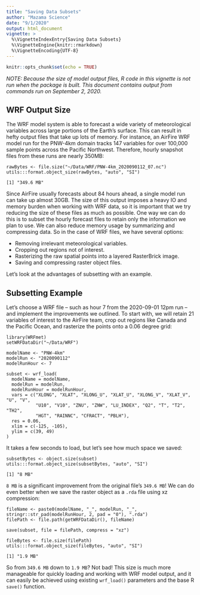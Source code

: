 ```yaml
---
title: "Saving Data Subsets"
author: "Mazama Science"
date: "9/1/2020"
output: html_document
vignette: >
  %\VignetteIndexEntry{Saving Data Subsets}
  %\VignetteEngine{knitr::rmarkdown}
  %\VignetteEncoding{UTF-8}
---
```


```r
knitr::opts_chunk$set(echo = TRUE)
```

_NOTE: Because the size of model output files, R code in this vignette is not 
run when the package is built. This document contains output from commands run 
on September 2, 2020._

## WRF Output Size

The WRF model system is able to forecast a wide variety of meteorological 
variables across large portions of the Earth's surface. This can result in hefty
output files that take up lots of memory. For instance, an AirFire WRF model run
for the PNW-4km domain tracks 147 variables for over 100,000 sample points 
across the Pacific Northwest. Therefore, hourly snapshot files from these runs 
are nearly 350MB:

```
rawBytes <- file.size("~/Data/WRF/PNW-4km_2020090112_07.nc")
utils:::format.object_size(rawBytes, "auto", "SI")
```

```
[1] "349.6 MB"
```

Since AirFire usually forecasts about 84 hours ahead, a single model run can 
take up almost 30GB. The size of this output imposes a heavy IO and memory 
burden when working with WRF data, so it is important that we try reducing the 
size of these files as much as possible. One way we can do this is to subset the
hourly forecast files to retain only the information we plan to use. We can also
reduce memory usage by summarizing and compressing data. So in the case of WRF
files, we have several options:

* Removing irrelevant meteorological variables.
* Cropping out regions not of interest.
* Rasterizing the raw spatial points into a layered RasterBrick image.
* Saving and compressing raster object files.

Let's look at the advantages of subsetting with an example.

## Subsetting Example

Let's choose a WRF file -- such as hour 7 from the 2020-09-01 12pm run -- and 
implement the improvements we outlined. To start with, we will retain 21 
variables of interest to the AirFire team, crop out regions like Canada and
the Pacific Ocean, and rasterize the points onto a 0.06 degree grid:

```
library(WRFmet)
setWRFDataDir("~/Data/WRF")

modelName <- "PNW-4km"
modelRun <- "2020090112"
modelRunHour <- 7

subset <- wrf_load(
  modelName = modelName,
  modelRun = modelRun,
  modelRunHour = modelRunHour,
  vars = c("XLONG", "XLAT", "XLONG_U", "XLAT_U", "XLONG_V", "XLAT_V", "U", "V",
           "U10", "V10", "ZNU", "ZNW", "LU_INDEX", "Q2", "T", "T2", "TH2", 
           "HGT", "RAINNC", "CFRACT", "PBLH"),
  res = 0.06,
  xlim = c(-125, -105),
  ylim = c(39, 49)
)
```

It takes a few seconds to load, but let's see how much space we saved:

```
subsetBytes <- object.size(subset)
utils:::format.object_size(subsetBytes, "auto", "SI")
```

```
[1] "8 MB"
```

`8 MB` is a significant improvement from the original file's `349.6 MB`! We 
can do even better when we save the raster object as a `.rda` file using xz 
compression:

```
fileName <- paste0(modelName, "_", modelRun, "_", stringr::str_pad(modelRunHour, 2, pad = "0"), ".rda")
filePath <- file.path(getWRFDataDir(), fileName)

save(subset, file = filePath, compress = "xz")

fileBytes <- file.size(filePath)
utils:::format.object_size(fileBytes, "auto", "SI")
```

```
[1] "1.9 MB"
```

So from `349.6 MB` down to `1.9 MB`? Not bad! This size is much more manageable 
for quickly loading and working with WRF model output, and it can easily be 
achieved using existing `wrf_load()` parameters and the base R `save()` 
function.